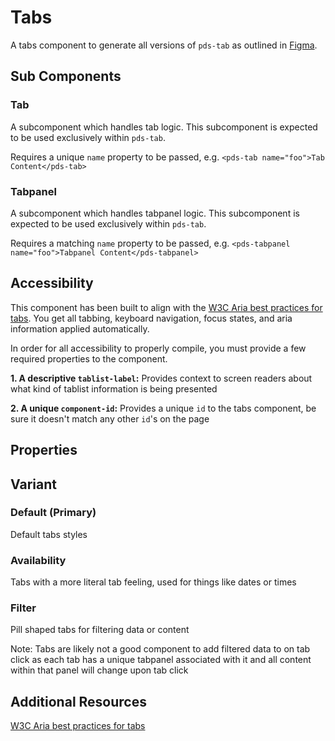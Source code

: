 


<Meta of={stories} />

# Tabs

A tabs component to generate all versions of `pds-tab` as outlined in [Figma](https://www.figma.com/file/sMbtLUHSt2vfKgKjyQ3052/%F0%9F%A7%A9-Sage-components?node-id=488%3A43471&t=5FtThY98rugq7hGi-1).

## Sub Components

### Tab

A subcomponent which handles tab logic. This subcomponent is expected to be used exclusively within `pds-tab`.

Requires a unique `name` property to be passed, e.g. `<pds-tab name="foo">Tab Content</pds-tab>`

### Tabpanel

A subcomponent which handles tabpanel logic. This subcomponent is expected to be used exclusively within `pds-tab`.

Requires a matching `name` property to be passed, e.g. `<pds-tabpanel name="foo">Tabpanel Content</pds-tabpanel>`

## Accessibility

This component has been built to align with the [W3C Aria best practices for tabs](https://www.w3.org/WAI/ARIA/apg/patterns/tabs/). You get all tabbing, keyboard navigation, focus states, and aria information applied automatically.

In order for all accessibility to properly compile, you must provide a few required properties to the component.

**1. A descriptive `tablist-label`:** Provides context to screen readers about what kind of tablist information is being presented

**2. A unique `component-id`:** Provides a unique `id` to the tabs component, be sure it doesn't match any other `id`'s on the page

## Properties

<ArgTypes of={stories} />

## Variant

### Default (Primary)

Default tabs styles

<Canvas>
  <Story of={stories.Primary} />
</Canvas>

### Availability

Tabs with a more literal tab feeling, used for things like dates or times

<Canvas>
  <Story of={stories.Availability} />
</Canvas>

### Filter

Pill shaped tabs for filtering data or content

Note: Tabs are likely not a good component to add filtered data to on tab click as each tab has a unique tabpanel associated with it and all content within that panel will change upon tab click

<Canvas>
  <Story of={stories.Filter} />
</Canvas>

## Additional Resources

[W3C Aria best practices for tabs](https://www.w3.org/WAI/ARIA/apg/patterns/tabs/)
